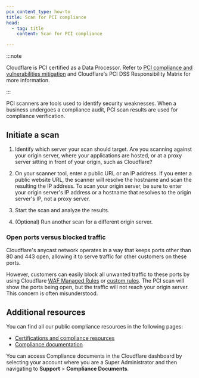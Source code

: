 ```yaml
---
pcx_content_type: how-to
title: Scan for PCI compliance
head:
  - tag: title
    content: Scan for PCI compliance

---
```


:::note


Cloudflare is PCI certified as a Data Processor. Refer to [PCI compliance and vulnerabilities mitigation](/ssl/reference/compliance-and-vulnerabilities) and Cloudflare's PCI DSS Responsibility Matrix for more information.


:::

PCI scanners are tools used to identify security weaknesses. When a business undergoes a compliance audit, PCI scan results are used for compliance verification.

## Initiate a scan

1. Identify which server your scan should target. Are you scanning against your origin server, where your applications are hosted, or at a proxy server sitting in front of your origin, such as Cloudflare?

2. On your scanner tool, enter a public URL or an IP address. If you enter a public website URL, the scanner will resolve the hostname and scan the resulting the IP address. To scan your origin server, be sure to enter your origin server's IP address or a hostname that resolves to the origin server's IP, not a proxy server.

3. Start the scan and analyze the results.

4. (Optional) Run another scan for a different origin server.

### Open ports versus blocked traffic

Cloudflare's anycast network operates in a way that keeps ports other than 80 and 443 open, allowing it to serve traffic for other customers on these ports.

However, customers can easily block all unwanted traffic to these ports by using Cloudflare [WAF Managed Rules](/fundamentals/reference/network-ports/#how-to-block-traffic-on-additional-ports) or [custom rules](/waf/custom-rules/). The PCI scan will show the ports being open, but the traffic will not reach your origin server. This concern is often misunderstood.

## Additional resources

You can find all our public compliance resources in the following pages:

* [Certifications and compliance resources](https://www.cloudflare.com/trust-hub/compliance-resources/)
* [Compliance documentation](/fundamentals/reference/policies-compliances/compliance-docs/)

You can access Compliance documents in the Cloudflare dashboard by selecting your account where you are a Super Administrator and then navigating to **Support** > **Compliance Documents**.
